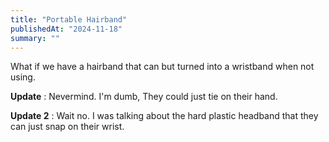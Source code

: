 ```yaml
---
title: "Portable Hairband"
publishedAt: "2024-11-18"
summary: ""
---
```


What if we have a hairband that can but turned into a wristband when not using.

**Update** : Nevermind. I'm dumb, They could just tie on their hand.

**Update 2** : Wait no. I was talking about the hard plastic headband that they can just snap on their wrist.


